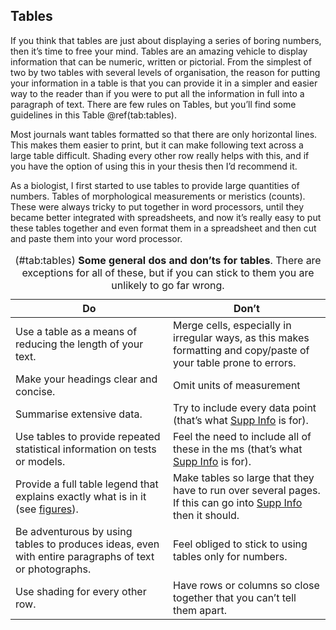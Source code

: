 ## Tables {#tables}

If you think that tables are just about displaying a series of boring numbers, then it’s time to free your mind. Tables are an amazing vehicle to display information that can be numeric, written or pictorial. From the simplest of two by two tables with several levels of organisation, the reason for putting your information in a table is that you can provide it in a simpler and easier way to the reader than if you were to put all the information in full into a paragraph of text. There are few rules on Tables, but you'll find some guidelines in this Table \@ref(tab:tables). 

Most journals want tables formatted so that there are only horizontal lines. This makes them easier to print, but it can make following text across a large table difficult. Shading every other row really helps with this, and if you have the option of using this in your thesis then I'd recommend it.

As a biologist, I first started to use tables to provide large quantities of numbers. Tables of morphological measurements or meristics (counts). These were always tricky to put together in word processors, until they became better integrated with spreadsheets, and now it’s really easy to put these tables together and even format them in a spreadsheet and then cut and paste them into your word processor. 

Table: (\#tab:tables) **Some general dos and don'ts for tables**. There are exceptions for all of these, but if you can stick to them you are unlikely to go far wrong.

| **Do** | **Don't** |
|------|------|
| Use a table as a means of reducing the length of your text. |  Merge cells, especially in irregular ways, as this makes formatting and copy/paste of your table prone to errors. |
| Make your headings clear and concise. | Omit units of measurement |
| Summarise extensive data. | Try to include every data point (that's what [Supp Info](SuppInfo.html) is for). |
| Use tables to provide repeated statistical information on tests or models. | Feel the need to include all of these in the ms  (that's what [Supp Info](SuppInfo.html) is for). |
| Provide a full table legend that explains exactly what is in it (see [figures](figures.html)). | Make tables so large that they have to run over several pages. If this can go into [Supp Info](SuppInfo.html) then it should. |
| Be adventurous by using tables to produces ideas, even with entire paragraphs of text or photographs. | Feel obliged to stick to using tables only for numbers. |
| Use shading for every other row. | Have rows or columns so close together that you can't tell them apart. |
